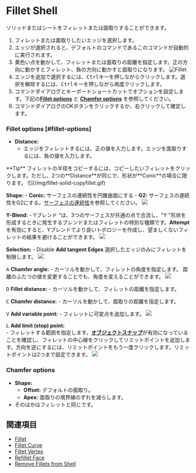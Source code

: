 
# Fillet Shell

<Reference shortcut="" command="Fillet Shell" button="" />

ソリッドまたはシートをフィレットまたは面取りすることができます。

1. フィレットまたは面取りしたいエッジを選択します。
2. エッジが選択されると、デフォルトのコマンドであるこのコマンドが自動的に実行されます。
3. 黄色い点を動かして、フィレットまたは面取りの距離を指定します。正の方向に動かすとフィレット、負の方向に動かすと面取りになります。
    ![Fillet](/img/fillet-solid-0.gif)
4. エッジを追加で選択するには、<kbd>Ctrl</kbd>キーを押しながらクリックします。選択を解除するには、<kbd>Ctrl</kbd>キーを押しながら再度クリックします。
5. コマンドダイアログとキーボードショートカットでオプションを設定します。下記の[**Fillet options**](#fillet-options) と [**Chamfer options**](#chamfer-options) を参照してください。
6. コマンドダイアログのOKボタンをクリックするか、右クリックして確定します。

### Fillet options [#fillet-options]
- **Distance:** 
    - エッジをフィレットするには、正の値を入力します。エッジを面取りするには、負の値を入力します。
<Callout type="info" emoji="💡">
    **Tip**
    フィレットの半径をコピーするには、コピーしたいフィレットをクリックします。ただし、2つの**Distance**が同じで、形状が**Conic**の場合に限ります。
![](/img/fillet-solid-copyfillet.gif)
</Callout>

**Shape:**
    - **Conic:** サーフェスの連続性を円錐曲面にする
    - **G2:** サーフェスの連続性をG2にする。[サーフェスの連続性](../cad-essentials/continuity-curve-and-surface)を参照してください。
    ![](/img/fillet-solid.gif)

**Y-Blend:** 
    - Yブレンド "は、3つのサーフェスが共通の点で合流し、"Y "形状を形成するときに発生するブレンドまたはフィレットの特別な種類です。**Attempt**を有効にすると、Yブレンドでより良いトポロジーを作成し、望ましくないフィレットの結果を避けることができます。
    ![](/img/fillet-solid-yblend.gif)

**Selection:** 
    - Disable **Add tangent Edges** 選択したエッジのみにフィレットを制限します。
    ![](/img/fillet-sold-selection.gif)

<kbd>A</kbd> **Chamfer angle:**
    - カーソルを動かして、フィレットの角度を指定します。
<Callout type="info" emoji="💡">
    距離のふたつの値を変更することでも、角度を変えることができます。
    ![](/img/fillet-solid-two-value.gif)
</Callout>

<kbd>D</kbd> **Fillet distance:** 
    - カーソルを動かして、フィレットの距離を指定します。

<kbd>C</kbd> **Chamfer distance:** 
    - カーソルを動かして、面取りの距離を指定します。

<kbd>V</kbd> **Add variable point:**
    - フィレットに可変点を追加します。
    ![](/img/fillet-solid-variable.gif)

<kbd>L</kbd> **Add limit (stop) point:** <br />
    - フィレットする範囲を指定します。[**オブジェクトスナップ**](../plasticity-essentials/grid-and-snap#object-snap)が有効になっていることを確認し、フィレットの中心線をクリックしてリミットポイントを追加します。方向を逆にするには、リミットポイントをもう一度クリックします。リミットポイントは2つまで設定できます。
    ![](/img/fillet-solid-limit.gif)

### Chamfer options
- **Shape:**
    - **Offset:** デフォルトの面取り。
    - **Apex:** 面取りの境界線のずれを減らします。
- そのほかはフィレットと同じです。

## 関連項目
- [Fillet](./fillet)
- [Fillet Curve](../sketch/fillet-curve) 
- [Fillet Vertex](../sketch/fillet-vertex)
- [Refillet Face](./refillet-face)
- [Remove Fillets from Shell](./remove-fillets-from-shell)





